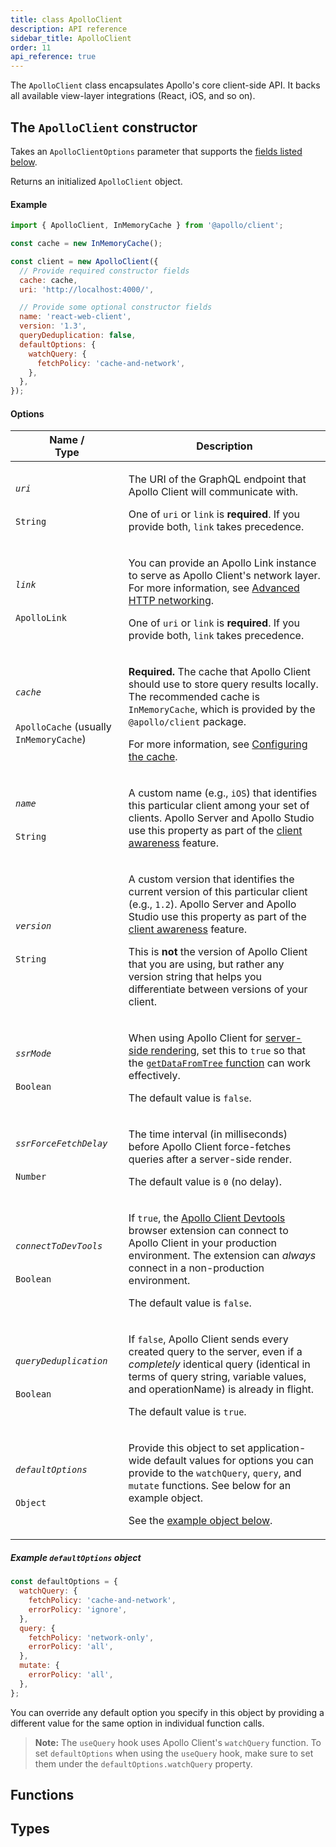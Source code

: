 ```yaml
---
title: class ApolloClient
description: API reference
sidebar_title: ApolloClient
order: 11
api_reference: true
---
```



The `ApolloClient` class encapsulates Apollo's core client-side API. It backs all available view-layer integrations (React, iOS, and so on).

## The `ApolloClient` constructor

<TypescriptApiBox name="ApolloClient.constructor" />

Takes an `ApolloClientOptions` parameter that supports the [fields listed below](#options).

Returns an initialized `ApolloClient` object.

#### Example

```js
import { ApolloClient, InMemoryCache } from '@apollo/client';

const cache = new InMemoryCache();

const client = new ApolloClient({
  // Provide required constructor fields
  cache: cache,
  uri: 'http://localhost:4000/',

  // Provide some optional constructor fields
  name: 'react-web-client',
  version: '1.3',
  queryDeduplication: false,
  defaultOptions: {
    watchQuery: {
      fetchPolicy: 'cache-and-network',
    },
  },
});
```

#### Options

<table class="field-table">
  <thead>
    <tr>
      <th>Name /<br/>Type</th>
      <th>Description</th>
    </tr>
  </thead>

<tbody>

<tr class="required">
<td>

###### `uri`

`String`
</td>
<td>

The URI of the GraphQL endpoint that Apollo Client will communicate with. 

One of `uri` or `link` is **required**. If you provide both, `link` takes precedence.
</td>
</tr>


<tr class="required">
<td>

###### `link`

`ApolloLink`
</td>
<td>

You can provide an Apollo Link instance to serve as Apollo Client's network layer. For more information, see [Advanced HTTP networking](../../networking/advanced-http-networking/).

One of `uri` or `link` is **required**. If you provide both, `link` takes precedence.
</td>
</tr>


<tr class="required">
<td>

###### `cache`

`ApolloCache` (usually `InMemoryCache`)
</td>
<td>

**Required.** The cache that Apollo Client should use to store query results locally. The recommended cache is `InMemoryCache`, which is provided by the `@apollo/client` package.

For more information, see [Configuring the cache](../../caching/cache-configuration/).
</td>
</tr>


<tr>
<td>

###### `name`

`String`
</td>
<td>

A custom name (e.g., `iOS`) that identifies this particular client among your set of clients. Apollo Server and Apollo Studio use this property as part of the [client awareness](https://www.apollographql.com/docs/apollo-server/monitoring/metrics/#identifying-distinct-clients) feature.
</td>
</tr>


<tr>
<td>

###### `version`

`String`
</td>
<td>

A custom version that identifies the current version of this particular client (e.g., `1.2`). Apollo Server and Apollo Studio use this property as part of the [client awareness](https://www.apollographql.com/docs/apollo-server/monitoring/metrics/#identifying-distinct-clients) feature.

This is **not** the version of Apollo Client that you are using, but rather any version string that helps you differentiate between versions of your client.
</td>
</tr>


<tr>
<td>

###### `ssrMode`

`Boolean`
</td>
<td>

When using Apollo Client for [server-side rendering](../../performance/server-side-rendering/), set this to `true` so that the [`getDataFromTree` function](../react/ssr/#getdatafromtree) can work effectively.

The default value is `false`.
</td>
</tr>


<tr>
<td>

###### `ssrForceFetchDelay`

`Number`
</td>
<td>

The time interval (in milliseconds) before Apollo Client force-fetches queries after a server-side render.

The default value is `0` (no delay).
</td>
</tr>

<tr>
<td>

###### `connectToDevTools`

`Boolean`
</td>
<td>

If `true`, the [Apollo Client Devtools](../../development-testing/developer-tooling/#apollo-client-devtools) browser extension can connect to Apollo Client in your production environment. The extension can _always_ connect in a non-production environment.

The default value is `false`.
</td>
</tr>


<tr>
<td>

###### `queryDeduplication`

`Boolean`
</td>
<td>

If `false`, Apollo Client sends every created query to the server, even if a _completely_ identical query (identical in terms of query string, variable values, and operationName) is already in flight.

The default value is `true`.
</td>
</tr>


<tr>
<td>

###### `defaultOptions`

`Object`
</td>
<td>

Provide this object to set application-wide default values for options you can provide to the `watchQuery`, `query`, and `mutate` functions. See below for an example object.

See the [example object below](#example-defaultoptions-object).
</td>
</tr>

</tbody>
</table>

##### Example `defaultOptions` object

```js
const defaultOptions = {
  watchQuery: {
    fetchPolicy: 'cache-and-network',
    errorPolicy: 'ignore',
  },
  query: {
    fetchPolicy: 'network-only',
    errorPolicy: 'all',
  },
  mutate: {
    errorPolicy: 'all',
  },
};
```

You can override any default option you specify in this object by providing a
different value for the same option in individual function calls.

> **Note:** The `useQuery` hook uses Apollo Client's `watchQuery` function. To set `defaultOptions` when using the `useQuery` hook, make sure to set them under the `defaultOptions.watchQuery` property.

## Functions

<TypescriptApiBox name="ApolloClient.watchQuery" />
<TypescriptApiBox name="ApolloClient.query" />
<TypescriptApiBox name="ApolloClient.mutate" />
<TypescriptApiBox name="ApolloClient.subscribe" />
<TypescriptApiBox name="ApolloClient.readQuery" />
<TypescriptApiBox name="ApolloClient.readFragment" />
<TypescriptApiBox name="ApolloClient.writeQuery" />
<TypescriptApiBox name="ApolloClient.writeFragment" />
<TypescriptApiBox name="ApolloClient.resetStore" />
<TypescriptApiBox name="ApolloClient.onResetStore" />
<TypescriptApiBox name="ApolloClient.clearStore" />
<TypescriptApiBox name="ApolloClient.onClearStore" />
<TypescriptApiBox name="ApolloClient.stop" />
<TypescriptApiBox name="ApolloClient.reFetchObservableQueries" />

## Types

<TypescriptApiBox name="ApolloClientOptions" />
<TypescriptApiBox name="DefaultOptions" />
